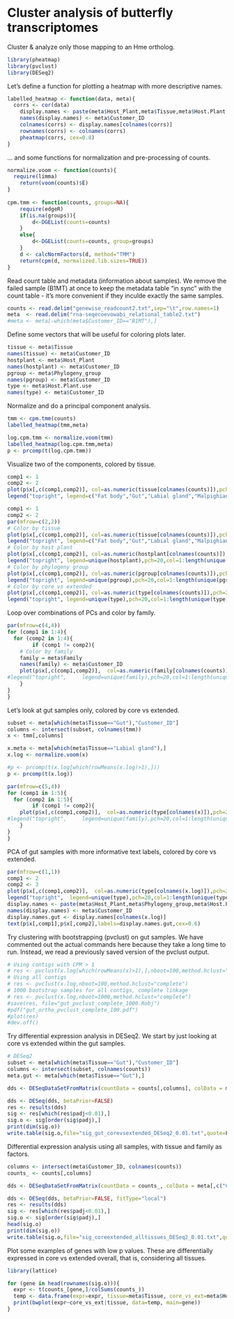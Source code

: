 Cluster analysis of butterfly transcriptomes
========================================================

Cluster & analyze only those mapping to an Hme ortholog.

```r
library(pheatmap)
library(pvclust)
library(DESeq2)
```
Let's define a function for plotting a heatmap with more descriptive names.

```r
labelled_heatmap <- function(data, meta){
  corrs <- cor(data)
	display.names <- paste(meta$Host_Plant,meta$Tissue,meta$Host.Plant.use,sep=".")
	names(display.names) <- meta$Customer_ID
	colnames(corrs) <- display.names[colnames(corrs)]
	rownames(corrs) <- colnames(corrs)
	pheatmap(corrs, cex=0.8)
}
```
... and some functions for normalization and pre-processing of counts.

```r
normalize.voom <- function(counts){
  require(limma)
	return(voom(counts)$E)
}
 
cpm.tmm <- function(counts, groups=NA){
	require(edgeR)
	if(is.na(groups)){
		d<-DGEList(counts=counts)
	}
	else{
		d<-DGEList(counts=counts, group=groups)
	}
	d <- calcNormFactors(d, method="TMM") 
	return(cpm(d, normalized.lib.sizes=TRUE))
}
```
Read count table and metadata (information about samples). We remove the failed sample (B1MT) at once to keep the metadata table "in sync" with the count table - it's more convenient if they inculde exactly the same samples.

```r
counts <- read.delim("genewise_readcount2.txt",sep="\t",row.names=1)
meta  <- read.delim("rna-seqecoevowabi_relational_table2.txt")
#meta <- meta[-which(meta$Customer_ID=="B1MT"),]
```
Define some vectors that will be useful for coloring plots later.

```r
tissue <- meta$Tissue
names(tissue) <- meta$Customer_ID
hostplant <- meta$Host_Plant
names(hostplant) <- meta$Customer_ID
pgroup <- meta$Phylogeny_group
names(pgroup) <- meta$Customer_ID
type <- meta$Host.Plant.use
names(type) <- meta$Customer_ID
```

Normalize and do a principal component analysis.

```{r:normalize_PCA}
tmm <- cpm.tmm(counts)
labelled_heatmap(tmm,meta)

log.cpm.tmm <- normalize.voom(tmm)
labelled_heatmap(log.cpm.tmm,meta)
p <- prcomp(t(log.cpm.tmm))

```

Visualize two of the components, colored by tissue.

```{r:pca_tissue}
comp1 <- 1
comp2 <- 2
plot(p$x[,c(comp1,comp2)], col=as.numeric(tissue[colnames(counts)]),pch=20,main=paste0("PCs ", comp1, ",", comp2))
legend("topright", legend=c("Fat body","Gut","Labial gland","Malpighian tubules"),pch=20,col=1:4)
```


```{r:pca_four_colorings}
comp1 <- 1
comp2 <- 2
par(mfrow=c(2,2))
# Color by tissue
plot(p$x[,c(comp1,comp2)], col=as.numeric(tissue[colnames(counts)]),pch=20,main=paste0("Tissue, PCs ", comp1, ",", comp2))
legend("topright", legend=c("Fat body","Gut","Labial gland","Malpighian tubules"),pch=20,col=1:4)
# Color by host plant
plot(p$x[,c(comp1,comp2)], col=as.numeric(hostplant[colnames(counts)]),pch=20,main=paste0("Host plant, PCs ", comp1, ",", comp2))
legend("topright", legend=unique(hostplant),pch=20,col=1:length(unique(hostplant)))
# Color by phylogeny group
plot(p$x[,c(comp1,comp2)], col=as.numeric(pgroup[colnames(counts)]),pch=20,main=paste0("Phylogroup, PCs ", comp1, ",", comp2))
legend("topright", legend=unique(pgroup),pch=20,col=1:length(unique(pgroup)))
# Color by core vs extended
plot(p$x[,c(comp1,comp2)], col=as.numeric(type[colnames(counts)]),pch=20,main=paste0("CoreVsExtended, PCs ", comp1, ",", comp2))
legend("topright", legend=unique(type),pch=20,col=1:length(unique(type)))
```

Loop over combinations of PCs and color by family. 
```{r:pca_loop}
par(mfrow=c(4,4))
for (comp1 in 1:4){
  for (comp2 in 1:4){
		if (comp1 != comp2){
	# Color by family
	family = meta$Family
	names(family) <- meta$Customer_ID
	plot(p$x[,c(comp1,comp2)], 	col=as.numeric(family[colnames(counts)]),pch=20,main=paste0("PCs ", comp1, ",", comp2))
#legend("topright", 	legend=unique(family),pch=20,col=1:length(unique(family)))
	}
}
}
```

Let's look at gut samples only, colored by core vs extended.

```{r:pca_gut}
subset <- meta[which(meta$Tissue=="Gut"),"Customer_ID"]
columns <- intersect(subset, colnames(tmm))
x <- tmm[,columns]

x.meta <- meta[which(meta$Tissue=="Labial gland"),]
x.log <- normalize.voom(x)

#p <- prcomp(t(x.log[which(rowMeans(x.log)>1),]))
p <- prcomp(t(x.log))

par(mfrow=c(5,4))
for (comp1 in 1:5){
  for (comp2 in 1:5){
		if (comp1 != comp2){
	plot(p$x[,c(comp1,comp2)], 	col=as.numeric(type[colnames(x)]),pch=20,main=paste0("PCs ", comp1, ",", comp2))
#legend("topright", 	legend=unique(family),pch=20,col=1:length(unique(family)))
	}
}
}
```

PCA of gut samples with more informative text labels, colored by core vs extended.

```{r:pca_gut_textlabels}
par(mfrow=c(1,1))
comp1 <- 2
comp2 <- 3
plot(p$x[,c(comp1,comp2)], 	col=as.numeric(type[colnames(x.log)]),pch=20,main=paste0("PCs ", comp1, ",", comp2))
legend("topright", 	legend=unique(type),pch=20,col=1:length(unique(type)))
display.names <- paste(meta$Host_Plant,meta$Phylogeny_group,meta$Host.Plant.use,sep=".")
names(display.names) <- meta$Customer_ID
display.names.gut <- display.names[colnames(x.log)]
text(p$x[,comp1],p$x[,comp2],labels=display.names.gut,cex=0.6)
```

Try clustering with bootstrapping (pvclust) on gut samples.
We have commented out the actual commands here because they take a long time to run. Instead, we read a previously saved version of the pvclust output.

```{r:pvclust_gut}
# Using contigs with CPM > 1
# res <- pvclust(x.log[which(rowMeans(x)>1),],nboot=100,method.hclust="complete")
# Using all contigs
# res <- pvclust(x.log,nboot=100,method.hclust="complete")
# 1000 bootstrap samples for all contigs, complete linkage
# res <- pvclust(x.log,nboot=1000,method.hclust="complete")
#save(res, file="gut_pvclust_complete_1000.Robj")
#pdf("gut_ortho_pvclust_complete_100.pdf")
#plot(res)
#dev.off()
```

Try differential expression analysis in DESeq2. We start by just looking at core vs extended within the gut samples. 

```{r:deseq}
# DESeq2
subset <- meta[which(meta$Tissue=="Gut"),"Customer_ID"]
columns <- intersect(subset, colnames(counts))
meta.gut <- meta[which(meta$Tissue=="Gut"),]

dds <- DESeqDataSetFromMatrix(countData = counts[,columns], colData = meta.gut[,c("Customer_ID","Host.Plant.use","Phylogeny_group","Host_Plant")], design = ~Host.Plant.use)

dds <- DESeq(dds, betaPrior=FALSE)
res <- results(dds)
sig <- res[which(res$padj<0.01),]
sig.o <- sig[order(sig$padj),]
print(dim(sig.o))
write.table(sig.o,file="sig_gut_corevsextended_DESeq2_0.01.txt",quote=F)
```

Differential expression analysis using all samples, with tissue and family as factors.

```{r:deseq-allsamples}
columns <- intersect(meta$Customer_ID, colnames(counts))
counts_ <- counts[,columns]

dds <- DESeqDataSetFromMatrix(countData = counts_, colData = meta[,c("Customer_ID","Host.Plant.use","Phylogeny_group","Host_Plant","Tissue","Family")], design = ~Tissue+Family+Host.Plant.use)

dds <- DESeq(dds, betaPrior=FALSE, fitType="local")
res <- results(dds)
sig <- res[which(res$padj<0.01),]
sig.o <- sig[order(sig$padj),]
head(sig.o)
print(dim(sig.o))
write.table(sig.o,file="sig_coreextended_alltissues_DESeq2_0.01.txt",quote=F)
```
Plot some examples of genes with low p values. These are differentially expressed in core vs extended overall, that is, considering all tissues.

```r
library(lattice)

for (gene in head(rownames(sig.o))){
  expr <- t(counts_[gene,]/colSums(counts_))
  temp <- data.frame(expr=expr, tissue=meta$Tissue, core_vs_ext=meta$Host.Plant.use)
  print(bwplot(expr~core_vs_ext|tissue, data=temp, main=gene))
}
```
